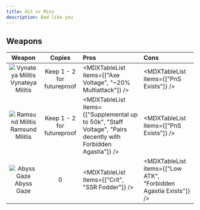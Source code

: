 ```yaml
---
title: Hit or Miss
description: Bad like you
---
```


## Weapons

<div className="[&_td]:align-middle w-full [&_img]:my-2 [&_img]:min-w-[112px] md:[&_img]:w-[206px] [&_img]:m-auto">

|                            Weapon                            |           Copies           | Pros                                                                                                          | Cons                                                             |
| :----------------------------------------------------------: | :------------------------: | :------------------------------------------------------------------------------------------------------------ | :--------------------------------------------------------------- |
| ![Vynateya Militis](/weapon/1040314700.webp)Vynateya Militis | Keep 1 - 2 for futureproof | <MDXTableList items={["Axe Voltage", "~20% Multiattack"]} />                                                  | <MDXTableList items={["PnS Exists"]} />                          |
|  ![Ramsund Militis](/weapon/1040419600.webp)Ramsund Militis  | Keep 1 - 2 for futureproof | <MDXTableList items={["Supplemental up to 50k", "Staff Voltage", "Pairs decently with Forbidden Agastia"]} /> | <MDXTableList items={["PnS Exists"]} />                          |
|       ![Abyss Gaze](/weapon/1040508900.webp)Abyss Gaze       |             0              | <MDXTableList items={["Crit", "SSR Fodder"]} />                                                               | <MDXTableList items={["Low ATK", "Forbidden Agastia Exists"]} /> |

</div>
